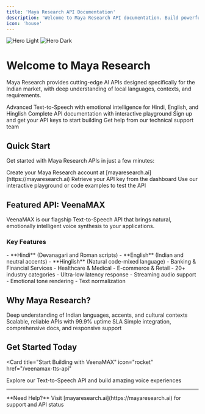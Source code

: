 ```yaml
---
title: 'Maya Research API Documentation'
description: 'Welcome to Maya Research API documentation. Build powerful applications with our advanced AI services.'
icon: 'house'
---
```


<Hero>
  <img
    className="block dark:hidden"
    src="/images/hero-light.svg"
    alt="Hero Light"
  />
  <img
    className="hidden dark:block"
    src="/images/hero-dark.svg"
    alt="Hero Dark"
  />
</Hero>

# Welcome to Maya Research

Maya Research provides cutting-edge AI APIs designed specifically for the Indian market, with deep understanding of local languages, contexts, and requirements.

<CardGroup cols={2}>
  <Card
    title="VeenaMAX TTS API"
    icon="microphone"
    href="/veenamax-tts-api"
  >
    Advanced Text-to-Speech with emotional intelligence for Hindi, English, and Hinglish
  </Card>
  <Card
    title="API Reference"
    icon="code"
    href="/api-reference/endpoint/veenamax-generate"
  >
    Complete API documentation with interactive playground
  </Card>
  <Card
    title="Get API Keys"
    icon="key"
    href="https://mayaresearch.ai"
  >
    Sign up and get your API keys to start building
  </Card>
  <Card
    title="Support"
    icon="headset"
    href="https://mayaresearch.ai"
  >
    Get help from our technical support team
  </Card>
</CardGroup>

## Quick Start

Get started with Maya Research APIs in just a few minutes:

<Steps>
  <Step title="Sign Up">
    Create your Maya Research account at [mayaresearch.ai](https://mayaresearch.ai)
  </Step>
  <Step title="Get API Key">
    Retrieve your API key from the dashboard
  </Step>
  <Step title="Make Your First Request">
    Use our interactive playground or code examples to test the API
  </Step>
</Steps>

## Featured API: VeenaMAX

VeenaMAX is our flagship Text-to-Speech API that brings natural, emotionally intelligent voice synthesis to your applications.

### Key Features

<AccordionGroup>
  <Accordion title="Multilingual Support" icon="language">
    - **Hindi** (Devanagari and Roman scripts)
    - **English** (Indian and neutral accents)
    - **Hinglish** (Natural code-mixed language)
  </Accordion>
  
  <Accordion title="Industry Specialization" icon="industry">
    - Banking & Financial Services
    - Healthcare & Medical
    - E-commerce & Retail
    - 20+ industry categories
  </Accordion>
  
  <Accordion title="Advanced Features" icon="sparkles">
    - Ultra-low latency response
    - Streaming audio support
    - Emotional tone rendering
    - Text normalization
  </Accordion>
</AccordionGroup>

## Why Maya Research?

<CardGroup cols={3}>
  <Card title="Built for India" icon="flag">
    Deep understanding of Indian languages, accents, and cultural contexts
  </Card>
  <Card title="Enterprise Ready" icon="building">
    Scalable, reliable APIs with 99.9% uptime SLA
  </Card>
  <Card title="Developer First" icon="code">
    Simple integration, comprehensive docs, and responsive support
  </Card>
</CardGroup>

## Get Started Today

<Card
  title="Start Building with VeenaMAX"
  icon="rocket"
  href="/veenamax-tts-api"
>
  Explore our Text-to-Speech API and build amazing voice experiences
</Card>

---

<Note>
  **Need Help?** Visit [mayaresearch.ai](https://mayaresearch.ai) for support and API status
</Note>